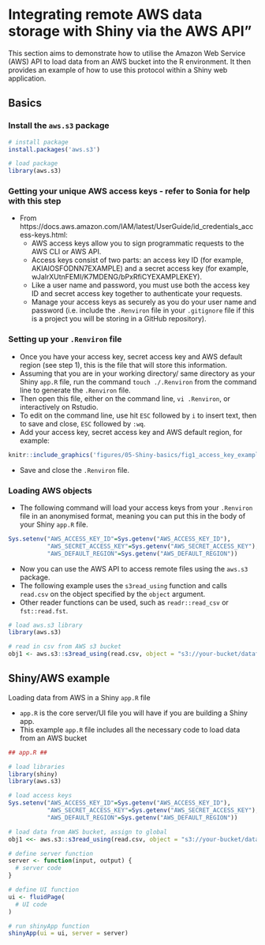 # Integrating remote AWS data storage with Shiny via the AWS API"

This section aims to demonstrate how to utilise the Amazon Web Service (AWS) API to load data from an AWS bucket into the R environment. It then provides an example of how to use this protocol within a Shiny web application.  

## Basics 

### Install the `aws.s3` package  

```r

# install package
install.packages('aws.s3')

# load package
library(aws.s3)

```

### Getting your unique AWS access keys - refer to Sonia for help with this step  

  * From https://docs.aws.amazon.com/IAM/latest/UserGuide/id_credentials_access-keys.html:  
    * AWS access keys allow you to sign programmatic requests to the AWS CLI or AWS API.  
    * Access keys consist of two parts: an access key ID (for example, AKIAIOSFODNN7EXAMPLE) and a secret access key (for example, wJalrXUtnFEMI/K7MDENG/bPxRfiCYEXAMPLEKEY).  
    * Like a user name and password, you must use both the access key ID and secret access key together to authenticate your requests.  
    * Manage your access keys as securely as you do your user name and password (i.e. include the `.Renviron` file in your `.gitignore` file if this is a project you will be storing in a GitHub repository).  

### Setting up your `.Renviron` file  
  * Once you have your access key, secret access key and AWS default region (see step 1), this is the file that will store this information.
  * Assuming that you are in your working directory/ same directory as your Shiny `app.R` file, run the command `touch ./.Renviron` from the command line to generate the `.Renviron` file.   
  * Then open this file, either on the command line, `vi .Renviron`, or interactively on Rstudio.  
  * To edit on the command line, use hit `ESC` followed by `i` to insert text, then to save and close, `ESC` followed by `:wq`.  
  * Add your access key, secret access key and AWS default region, for example:  

```r
knitr::include_graphics('figures/05-Shiny-basics/fig1_access_key_example')
```

  * Save and close the `.Renviron` file.  

### Loading AWS objects  
  * The following command will load your access keys from your `.Renviron` file in an anonymised format, meaning you can put this in the body of your Shiny `app.R` file.  
  
```r

Sys.setenv("AWS_ACCESS_KEY_ID"=Sys.getenv("AWS_ACCESS_KEY_ID"),
           "AWS_SECRET_ACCESS_KEY"=Sys.getenv("AWS_SECRET_ACCESS_KEY"),
           "AWS_DEFAULT_REGION"=Sys.getenv("AWS_DEFAULT_REGION"))

```

  * Now you can use the AWS API to access remote files using the `aws.s3` package.  
  * The following example uses the `s3read_using` function and calls `read.csv` on the object specified by the `object` argument.  
  * Other reader functions can be used, such as `readr::read_csv` or `fst::read.fst`.  

```r

# load aws.s3 library
library(aws.s3)

# read in csv from AWS s3 bucket 
obj1 <- aws.s3::s3read_using(read.csv, object = "s3://your-bucket/dataframe.csv")

```

## Shiny/AWS example

Loading data from AWS in a Shiny `app.R` file

  * `app.R` is the core server/UI file you will have if you are building a Shiny app.  
  * This example `app.R` file includes all the necessary code to load data from an AWS bucket  

```r

## app.R ##

# load libraries
library(shiny)
library(aws.s3)

# load access keys
Sys.setenv("AWS_ACCESS_KEY_ID"=Sys.getenv("AWS_ACCESS_KEY_ID"),
           "AWS_SECRET_ACCESS_KEY"=Sys.getenv("AWS_SECRET_ACCESS_KEY"),
           "AWS_DEFAULT_REGION"=Sys.getenv("AWS_DEFAULT_REGION"))

# load data from AWS bucket, assign to global 
obj1 <<- aws.s3::s3read_using(read.csv, object = "s3://your-bucket/dataframe.csv")

# define server function
server <- function(input, output) {
  # server code
}

# define UI function
ui <- fluidPage(
  # UI code
)

# run shinyApp function 
shinyApp(ui = ui, server = server)

```

